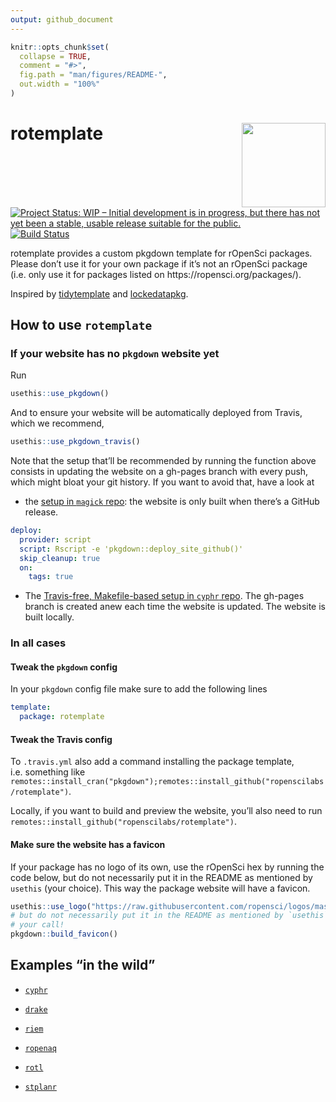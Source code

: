```yaml
---
output: github_document
---
```


<!-- README.md is generated from README.Rmd. Please edit that file -->

```r
knitr::opts_chunk$set(
  collapse = TRUE,
  comment = "#>",
  fig.path = "man/figures/README-",
  out.width = "100%"
)
```
# rotemplate <a href='https://ropenscilabs.github.io/rotemplate'><img src='man/figures/logo.png' align="right" height="134.5" /></a>

<!-- badges: start -->
[![Project Status: WIP – Initial development is in progress, but there has not yet been a stable, usable release suitable for the public.](https://www.repostatus.org/badges/latest/wip.svg)](https://www.repostatus.org/#wip)
[![Build Status](https://travis-ci.org/ropensci/rotemplate.svg?branch=master)](https://travis-ci.org/ropensci/rotemplate)
<!-- badges: end -->

rotemplate provides a custom pkgdown template for rOpenSci packages. Please don’t use it for your own package if it's not an rOpenSci package (i.e. only use it for packages listed on https://ropensci.org/packages/).

Inspired by [tidytemplate](https://github.com/tidyverse/tidytemplate/) and [lockedatapkg](https://github.com/lockedatapublished/lockedatapkg).

## How to use `rotemplate`

### If your website has no `pkgdown` website yet

Run

```r
usethis::use_pkgdown()
```

And to ensure your website will be automatically deployed from Travis, which we recommend,

```r
usethis::use_pkgdown_travis()
```

Note that the setup that'll be recommended by running the function above consists in updating the website on a gh-pages branch with every push, which 
might bloat your git history. If you want to avoid that, have a look at

* the [setup in `magick` repo](https://github.com/ropensci/magick/blob/e8895c35df8a985212cc5b094a2aaad7389d029d/.travis.yml#L14): the website is only built when there's a GitHub release.

```yaml
deploy:
  provider: script
  script: Rscript -e 'pkgdown::deploy_site_github()'
  skip_cleanup: true
  on:
    tags: true
```

* The [Travis-free, Makefile-based setup in `cyphr` repo](https://github.com/ropensci/cyphr). The gh-pages branch is created anew each time the website is updated. The website is built locally.

### In all cases

#### Tweak the `pkgdown` config

In your `pkgdown` config file make sure to add the following lines

```yaml
template:
  package: rotemplate
```

#### Tweak the Travis config

To `.travis.yml` also add a command installing the package template, i.e. something like `remotes::install_cran("pkgdown");remotes::install_github("ropenscilabs/rotemplate")`.

Locally, if you want to build and preview the website, you'll also need to run `remotes::install_github("ropenscilabs/rotemplate")`.

#### Make sure the website has a favicon

If your package has no logo of its own, use the rOpenSci hex by running the code below, but do not necessarily put it in the README as mentioned by `usethis` (your choice). This way the package website will have a favicon.

```r
usethis::use_logo("https://raw.githubusercontent.com/ropensci/logos/master/stickers/blue_short_hexsticker.png")
# but do not necessarily put it in the README as mentioned by `usethis`,
# your call!
pkgdown::build_favicon()
```


## Examples "in the wild"

* [`cyphr`](https://ropensci.github.io/cyphr/)

* [`drake`](https://ropensci.github.io/drake/)

* [`riem`](https://ropensci.github.io/riem/)

* [`ropenaq`](https://ropensci.github.io/ropenaq/)

* [`rotl`](https://ropensci.github.io/rotl/)

* [`stplanr`](https://ropensci.github.io/stplanr/)
